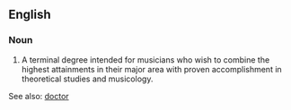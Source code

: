 ==English==
===Noun===
{{en-noun|Doctors of Musical Arts}}

#A terminal degree intended for musicians who wish to combine the highest attainments in their major area with proven accomplishment in theoretical studies and musicology. 

See also: [[doctor]]
